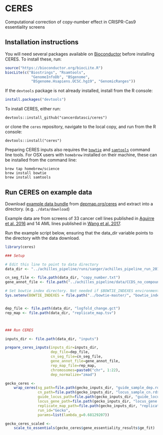 # CERES
Computational correction of copy-number effect in CRISPR-Cas9 essentiality screens

## Installation instructions

You will need several packages available on [Bioconductor](https://bioconductor.org) before installing CERES. To install these, run:


```R
source("https://bioconductor.org/biocLite.R")
biocLite(c("Biostrings", "Rsamtools", 
            "GenomeInfoDb", "BSgenome", 
            "BSgenome.Hsapiens.UCSC.hg19", "GenomicRanges"))
```

If the `devtools` package is not already installed, install from the R console:

```R
install.packages("devtools")
```

To install CERES, either run:

```
devtools::install_github("cancerdatasci/ceres")
```

or clone the `ceres` repository, navigate to the local copy, and run from the R console: 

```
devtools::install("ceres")
```

Preparing CERES inputs also requires the [`bowtie`](http://bowtie-bio.sourceforge.net/index.shtml) and [`samtools`](http://samtools.sourceforge.net) command line tools. For OSX users with `homebrew` installed on their machine, these can be installed from the command line:

```
brew tap homebrew/science
brew install bowtie
brew install samtools
```

## Run CERES on example data

Download [example data bundle](https://depmap.org/ceres/data/example_data.zip) from [depmap.org/ceres](https://depmap.org/ceres) and extract into a directory. (e.g. `./data/download`)

Example data are from screens of 33 cancer cell lines published in [Aguirre et al. 2016](https://www.ncbi.nlm.nih.gov/pubmed/27260156) and 14 AML lines published in [Wang et al. 2017](https://www.ncbi.nlm.nih.gov/pubmed/28162770).

Run the example script below, ensuring that the data_dir variable points to the directory with the data download.


```R
library(ceres)

### Setup

# Edit this line to point to data directory
data_dir <- "../achilles_pipeline/runs/sanger/achilles_pipeline_run_2018-01-25/ceres/"

cn_seg_file <- file.path(data_dir, "copy_number.txt")
gene_annot_file <- file.path("../achilles_pipeline/data/CCDS_no_compound.txt")

# Set bowtie index directory. Not needed if $BOWTIE_INDEXES environmental variable is set and includes hg19 index.
Sys.setenv(BOWTIE_INDEXES = file.path("../bowtie-master/", "bowtie_indexes"))


dep_file <- file.path(data_dir, "logfold_change.gct")
rep_map <- file.path(data_dir, "replicate_map.tsv")



### Run CERES

inputs_dir <- file.path(data_dir, "inputs")

prepare_ceres_inputs(inputs_dir=inputs_dir,
                     dep_file=dep_file,
                     cn_seg_file=cn_seg_file,
                     gene_annot_file=gene_annot_file,
                     rep_map_file=rep_map,
                     chromosomes=paste0("chr", 1:22),
                     dep_normalize="zmad")

gecko_ceres <-
    wrap_ceres(sg_path=file.path(gecko_inputs_dir, "guide_sample_dep.rds"),
               cn_path=file.path(gecko_inputs_dir, "locus_sample_cn.rds"),
               guide_locus_path=file.path(gecko_inputs_dir, "guide_locus.rds"),
               locus_gene_path=file.path(gecko_inputs_dir, "locus_gene.rds"),
               replicate_map_path=file.path(gecko_inputs_dir, "replicate_map.rds"),
               run_id="Gecko",
               params=list(lambda_g=0.68129207))

gecko_ceres_scaled <-
    scale_to_essentials(gecko_ceres$gene_essentiality_results$ge_fit)


```
